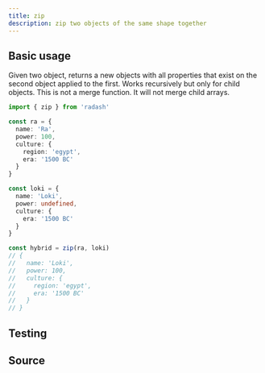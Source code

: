 ```yaml
---
title: zip
description: zip two objects of the same shape together
---
```



## Basic usage

Given two object, returns a new objects with all properties that exist on the second object applied to the first. 
Works recursively but only for child objects. This is not a merge function. It will not merge child arrays. 

```ts
import { zip } from 'radash'

const ra = {
  name: 'Ra',
  power: 100,
  culture: {
    region: 'egypt',
    era: '1500 BC'
  }
}

const loki = {
  name: 'Loki',
  power: undefined,
  culture: {
    era: '1500 BC'
  }
}

const hybrid = zip(ra, loki)
// {
//   name: 'Loki',
//   power: 100,
//   culture: {
//     region: 'egypt',
//     era: '1500 BC'
//   }
// }
```

## Testing

<TestingLinkAndPreview module="object" func="zip" />

## Source

<SourceLinkAndPreview module="object" func="zip" />